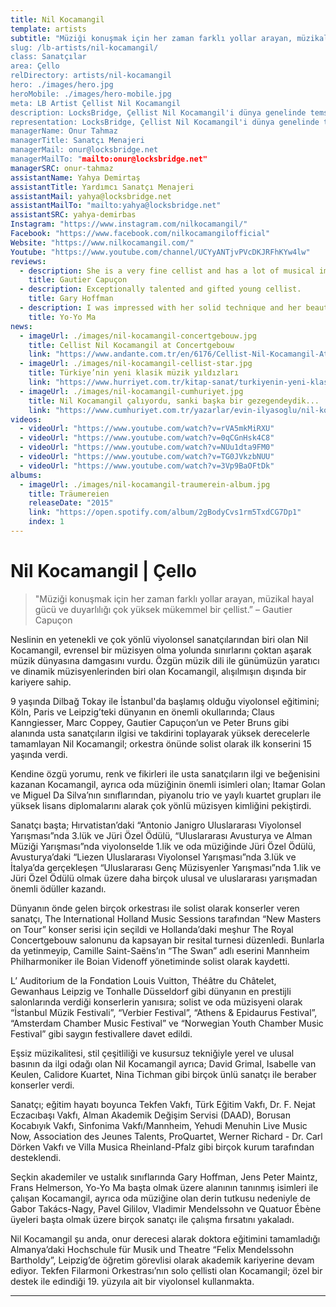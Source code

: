 ```yaml
---
title: Nil Kocamangil
template: artists
subtitle: "Müziği konuşmak için her zaman farklı yollar arayan, müzikal hayal gücü ve duyarlılığı çok yüksek mükemmel bir çellist.” –Gautier Capuçon
slug: /lb-artists/nil-kocamangil/
class: Sanatçılar
area: Çello
relDirectory: artists/nil-kocamangil
hero: ./images/hero.jpg
heroMobile: ./images/hero-mobile.jpg
meta: LB Artist Çellist Nil Kocamangil
description: LocksBridge, Çellist Nil Kocamangil'i dünya genelinde temsil ediyor.
representation: LocksBridge, Çellist Nil Kocamangil'i dünya genelinde temsil ediyor.
managerName: Onur Tahmaz
managerTitle: Sanatçı Menajeri
managerMail: onur@locksbridge.net
managerMailTo: "mailto:onur@locksbridge.net"
managerSRC: onur-tahmaz
assistantName: Yahya Demirtaş
assistantTitle: Yardımcı Sanatçı Menajeri
assistantMail: yahya@locksbridge.net
assistantMailTo: "mailto:yahya@locksbridge.net"
assistantSRC: yahya-demirbas
Instagram: "https://www.instagram.com/nilkocamangil/"
Facebook: "https://www.facebook.com/nilkocamangilofficial"
Website: "https://www.nilkocamangil.com/"
Youtube: "https://www.youtube.com/channel/UCYyANTjvPVcDKJRFhKYw4lw"
reviews:
  - description: She is a very fine cellist and has a lot of musical imagination and sensibility, searching always different possibilities to speak the music.
    title: Gautier Capuçon
  - description: Exceptionally talented and gifted young cellist.
    title: Gary Hoffman
  - description: I was impressed with her solid technique and her beautiful sound.
    title: Yo-Yo Ma
news:
  - imageUrl: ./images/nil-kocamangil-concertgebouw.jpg
    title: Cellist Nil Kocamangil at Concertgebouw
    link: "https://www.andante.com.tr/en/6176/Cellist-Nil-Kocamangil-At-Concertgebouw"
  - imageUrl: ./images/nil-kocamangil-cellist-star.jpg
    title: Türkiye’nin yeni klasik müzik yıldızları
    link: "https://www.hurriyet.com.tr/kitap-sanat/turkiyenin-yeni-klasik-muzik-yildizlari-40750213"
  - imageUrl: ./images/nil-kocamangil-cumhuriyet.jpg
    title: Nil Kocamangil çalıyordu, sanki başka bir gezegendeydik...
    link: "https://www.cumhuriyet.com.tr/yazarlar/evin-ilyasoglu/nil-kocamangil-caliyordu-sanki-baska-bir-gezegendeydik-809195"
videos:
  - videoUrl: "https://www.youtube.com/watch?v=rVA5mkMiRXU"
  - videoUrl: "https://www.youtube.com/watch?v=0qCGnHsk4C8"
  - videoUrl: "https://www.youtube.com/watch?v=NUu1dta9FM0"
  - videoUrl: "https://www.youtube.com/watch?v=TG0JVkzbNUU"
  - videoUrl: "https://www.youtube.com/watch?v=3Vp9BaOFtDk"
albums:
  - imageUrl: ./images/nil-kocamangil-traumerein-album.jpg
    title: Träumereien
    releaseDate: "2015"
    link: "https://open.spotify.com/album/2gBodyCvs1rm5TxdCG7Dp1"
    index: 1
---
```

# Nil Kocamangil | Çello

> "Müziği konuşmak için her zaman farklı yollar arayan, müzikal hayal gücü ve duyarlılığı çok yüksek mükemmel bir çellist.” – Gautier Capuçon

Neslinin en yetenekli ve çok yönlü viyolonsel sanatçılarından biri olan Nil Kocamangil, evrensel bir müzisyen olma yolunda sınırlarını çoktan aşarak müzik dünyasına damgasını vurdu. Özgün müzik dili ile günümüzün yaratıcı ve dinamik müzisyenlerinden biri olan Kocamangil, alışılmışın dışında bir kariyere sahip.

9 yaşında Dilbağ Tokay ile İstanbul'da başlamış olduğu viyolonsel eğitimini; Köln, Paris ve Leipzig’teki dünyanın en önemli okullarında; Claus Kanngiesser, Marc Coppey, Gautier Capuçon’un ve Peter Bruns gibi alanında usta sanatçıların ilgisi ve takdirini toplayarak yüksek derecelerle tamamlayan Nil Kocamangil; orkestra önünde solist olarak ilk konserini 15 yaşında verdi.

Kendine özgü yorumu, renk ve fikirleri ile usta sanatçıların ilgi ve beğenisini kazanan Kocamangil, ayrıca oda müziğinin önemli isimleri olan; Itamar Golan ve Miguel Da Silva’nın sınıflarından, piyanolu trio ve yaylı kuartet grupları ile yüksek lisans diplomalarını alarak çok yönlü müzisyen kimliğini pekiştirdi.

Sanatçı başta; Hırvatistan’daki “Antonio Janigro Uluslararası Viyolonsel Yarışması”nda 3.lük ve Jüri Özel Ödülü, “Uluslararası Avusturya ve Alman Müziği Yarışması”nda viyolonselde 1.lik ve oda müziğinde Jüri Özel Ödülü, Avusturya’daki “Liezen Uluslararası Viyolonsel Yarışması”nda 3.lük ve İtalya’da gerçekleşen “Uluslararası Genç Müzisyenler Yarışması”nda 1.lik ve Jüri Özel Ödülü olmak üzere daha birçok ulusal ve uluslararası yarışmadan önemli ödüller kazandı.

Dünyanın önde gelen birçok orkestrası ile solist olarak konserler veren sanatçı, The International Holland Music Sessions tarafından “New Masters on Tour” konser serisi için seçildi ve Hollanda’daki meşhur The Royal Concertgebouw salonunu da kapsayan bir resital turnesi düzenledi. Bunlarla da yetinmeyip, Camille Saint-Saëns’ın “The Swan” adlı eserini Mannheim Philharmoniker ile Boian Videnoff yönetiminde solist olarak kaydetti.

L’ Auditorium de la Fondation Louis Vuitton, Théâtre du Châtelet, Gewanhaus Leipzig ve Tonhalle Düsseldorf gibi dünyanın en prestijli salonlarında verdiği konserlerin yanısıra; solist ve oda müzisyeni olarak “İstanbul Müzik Festivali”, “Verbier Festival”, “Athens & Epidaurus Festival”, “Amsterdam Chamber Music Festival” ve “Norwegian Youth Chamber Music Festival” gibi saygın festivallere davet edildi.

Eşsiz müzikalitesi, stil çeşitliliği ve kusursuz tekniğiyle yerel ve ulusal basının da ilgi odağı olan Nil Kocamangil ayrıca; David Grimal, Isabelle van Keulen, Calidore Kuartet, Nina Tichman gibi birçok ünlü sanatçı ile beraber konserler verdi.

Sanatçı; eğitim hayatı boyunca Tekfen Vakfı, Türk Eğitim Vakfı, Dr. F. Nejat Eczacıbaşı Vakfı, Alman Akademik Değişim Servisi (DAAD), Borusan Kocabıyık Vakfı, Sinfonima Vakfı/Mannheim, Yehudi Menuhin Live Music Now, Association des Jeunes Talents, ProQuartet, Werner Richard - Dr. Carl Dörken Vakfı ve Villa Musica Rheinland-Pfalz gibi birçok kurum tarafından desteklendi.

Seçkin akademiler ve ustalık sınıflarında Gary Hoffman, Jens Peter Maintz, Frans Helmerson, Yo-Yo Ma başta olmak üzere alanının tanınmış isimleri ile çalışan Kocamangil, ayrıca oda müziğine olan derin tutkusu nedeniyle de Gabor Takács-Nagy, Pavel Gililov, Vladimir Mendelssohn ve Quatuor Ébène üyeleri başta olmak üzere birçok sanatçı ile çalışma fırsatını yakaladı.

Nil Kocamangil şu anda, onur derecesi alarak doktora eğitimini tamamladığı Almanya’daki Hochschule für Musik und Theatre “Felix Mendelssohn Bartholdy”, Leipzig’de öğretim görevlisi olarak akademik kariyerine devam ediyor. Tekfen Filarmoni Orkestrası’nın solo çellisti olan Kocamangil; özel bir destek ile edindiği 19. yüzyıla ait bir viyolonsel kullanmakta.

- - -

